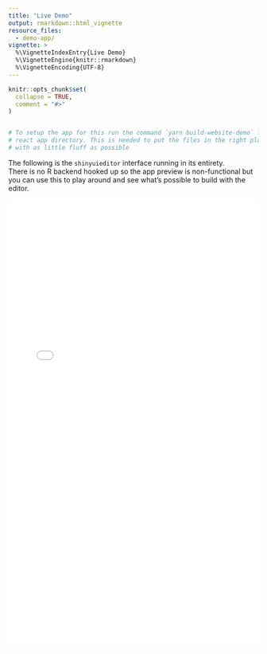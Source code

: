 ```yaml
---
title: "Live Demo"
output: rmarkdown::html_vignette
resource_files:
  - demo-app/
vignette: >
  %\VignetteIndexEntry{Live Demo}
  %\VignetteEngine{knitr::rmarkdown}
  %\VignetteEncoding{UTF-8}
---
```


```r
knitr::opts_chunk$set(
  collapse = TRUE,
  comment = "#>"
)


# To setup the app for this run the command `yarn build-website-demo` from the
# react app directory. This is needed to put the files in the right place and
# with as little fluff as possible
```


<style>
iframe.app-container {
  width: 100%;
  height: 900px;
  border: unset;
  box-shadow: 0px 0px 7px 1px var(--nav-bkg);
}

.row>main {
  /* Let the preview be nice and wide on wide screens */
  max-width: unset !important;
}

.col-md-9 {
  width: 100% !important;
}
</style>


The following is the `shinyuieditor` interface running in its entirety.  
There is no R backend hooked up so the app preview is non-functional but you can use this to play around and see what's possible to build with the editor. 

<iframe class="app-container" src="./demo-app/index.html"></iframe>



